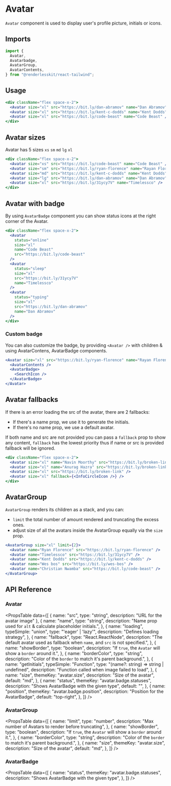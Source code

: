 
# Avatar

`Avatar` component is used to display user's profile picture, initials or icons.

<ComponentLinks github="avatar" theme="avatar" story="primitives-avatar" />

## Imports

```js
import {
  Avatar,
  Avatarbadge,
  AvatarGroup,
  AvatarContents,
} from "@renderlesskit/react-tailwind";
```

## Usage

```jsx live
<div className="flex space-x-2">
  <Avatar size="xl" src="https://bit.ly/dan-abramov" name="Dan Abramov" />
  <Avatar size="xl" src="https://bit.ly/kent-c-dodds" name="Kent Dodds" />
  <Avatar size="xl" src="https://bit.ly/code-beast" name="Code Beast" />
</div>
```

## Avatar sizes

Avatar has 5 sizes `xs` `sm` `md` `lg` `xl`

```jsx live
<div className="flex space-x-2">
  <Avatar size="xs" src="https://bit.ly/code-beast" name="Code Beast" />
  <Avatar size="sm" src="https://bit.ly/ryan-florence" name="Rayan Florence" />
  <Avatar size="md" src="https://bit.ly/kent-c-dodds" name="Kent Dodds" />
  <Avatar size="lg" src="https://bit.ly/dan-abramov" name="Dan Abramov" />
  <Avatar size="xl" src="https://bit.ly/31ycy7V" name="Timelessco" />
</div>
```

## Avatar with badge

By using `AvatarBadge` component you can show status icons at the right corner
of the Avatar.

```jsx live
<div className="flex space-x-2">
  <Avatar
    status="online"
    size="xl"
    name="Code Beast"
    src="https://bit.ly/code-beast"
  />
  <Avatar
    status="sleep"
    size="xl"
    src="https://bit.ly/31ycy7V"
    name="Timelessco"
  />
  <Avatar
    status="typing"
    size="xl"
    src="https://bit.ly/dan-abramov"
    name="Dan Abramov"
  />
</div>
```

### Custom badge

You can also customize the badge, by providing `<Avatar />` with children &
using AvatarContens, AvatarBadge components.

```jsx live
<Avatar size="xl" src="https://bit.ly/ryan-florence" name="Rayan Florence">
  <AvatarContents />
  <AvatarBadge>
    <SearchIcon />
  </AvatarBadge>
</Avatar>
```

## Avatar fallbacks

If there is an error loading the src of the avatar, there are 2 fallbacks:

- If there's a name prop, we use it to generate the initials.
- If there's no name prop, we use a default avatar.

If both name and src are not provided you can pass a `fallback` prop to show any
content, `fallback` has the lowest priority thus if name or src is provided
fallback will be ignored.

```jsx live
<div className="flex space-x-2">
  <Avatar size="xl" name="Navin Moorthy" src="https://bit.ly/broken-link" />
  <Avatar size="xl" name="Anurag Hazra" src="https://bit.ly/broken-link" />
  <Avatar size="xl" src="https://bit.ly/broken-link" />
  <Avatar size="xl" fallback={<InfoCircleIcon />} />
</div>
```

## AvatarGroup

`AvatarGroup` renders its children as a stack, and you can:

- `limit` the total number of amount rendered and truncating the excess ones.
- adjust size of all the avatars inside the AvatarGroup equally via the `size`
  prop.

```jsx live
<AvatarGroup size="xl" limit={2}>
  <Avatar name="Ryan Florence" src="https://bit.ly/ryan-florence" />
  <Avatar name="Timelessco" src="https://bit.ly/31ycy7V" />
  <Avatar name="Kent Dodds" src="https://bit.ly/kent-c-dodds" />
  <Avatar name="Wes bos" src="https://bit.ly/wes-bos" />
  <Avatar name="Christian Nwamba" src="https://bit.ly/code-beast" />
</AvatarGroup>
```

## API Reference

### Avatar

<PropsTable
  data={[
    { name: "src", type: "string", description: "URL for the avatar image" },
    {
      name: "name",
      type: "string",
      description: "Name prop used for `alt` & calculate placeholder initials.",
    },
    {
      name: "loading",
      typeSimple: "union",
      type: "'eager' | 'lazy'",
      description: "Defines loading strategy",
    },
    {
      name: "fallback",
      type: "React.ReactNode",
      description:
        "The default avatar used as fallback when `name`, and `src` is not specified.",
    },
    {
      name: "showBorder",
      type: "boolean",
      description: "If `true`, the `Avatar` will show a `border` around it.",
    },
    {
      name: "borderColor",
      type: "string",
      description: "Color of the `border` to match it's parent background.",
    },
    {
      name: "getInitials",
      typeSimple: "Function",
      type: "(name?: string) => string | undefined",
      description: "Function called when image failed to load",
    },
    {
      name: "size",
      themeKey: "avatar.size",
      description: "Size of the avatar",
      default: "md",
    },
    {
      name: "status",
      themeKey: "avatar.badge.statuses",
      description: "Shows AvatarBadge with the given type",
      default: "",
    },
    {
      name: "position",
      themeKey: "avatar.badge.position",
      description: "Position for the AvatarBadge",
      default: "top-right",
    },
  ]}
/>

### AvatarGroup

<PropsTable
  data={[
    {
      name: "limit",
      type: "number",
      description: "Max number of Avatars to render before truncating",
    },
    {
      name: "showBorder",
      type: "boolean",
      description: "If `true`, the `Avatar` will show a `border` around it.",
    },
    {
      name: "borderColor",
      type: "string",
      description: "Color of the `border` to match it's parent background.",
    },
    {
      name: "size",
      themeKey: "avatar.size",
      description: "Size of the avatar",
      default: "md",
    },
  ]}
/>

### AvatarBadge

<PropsTable
  data={[
    {
      name: "status",
      themeKey: "avatar.badge.statuses",
      description: "Shows AvatarBadge with the given type",
    },
  ]}
/>
